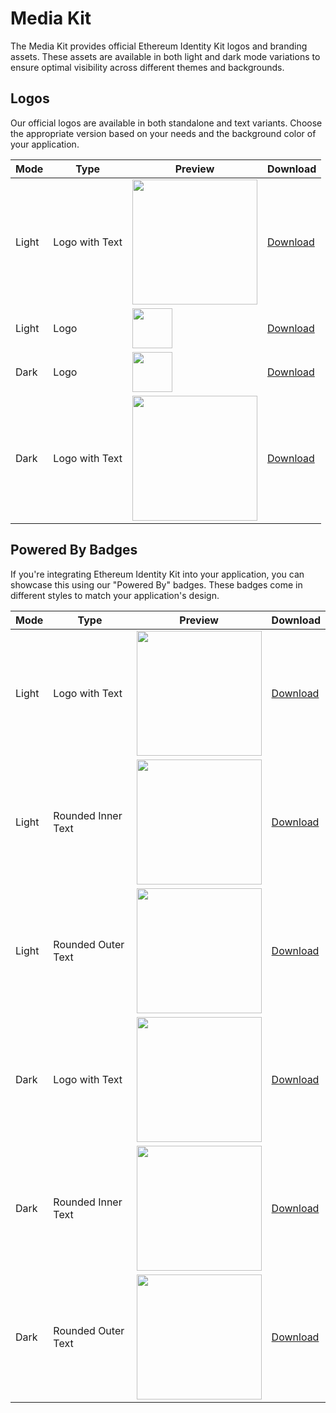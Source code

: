 # Media Kit

The Media Kit provides official Ethereum Identity Kit logos and branding assets. These assets are available in both light and dark mode variations to ensure optimal visibility across different themes and backgrounds.

## Logos

Our official logos are available in both standalone and text variants. Choose the appropriate version based on your needs and the background color of your application.

| Mode  | Type            | Preview                                        | Download |
|-------|----------------|------------------------------------------------|----------|
| Light  | Logo with Text | <img src="/logo/dark/logo-full.png" width="200" /> | <a href="/logo/dark/logo-full.png" download>Download</a> |
| Light  | Logo           | <img src="/logo/dark/logo.png" width="64" />   | <a href="/logo/dark/logo.png" download>Download</a> |
| Dark | Logo           | <img src="/logo/light/logo.png" className="dark" width="64" />  | <a href="/logo/light/logo.png" download>Download</a> |
| Dark | Logo with Text | <img src="/logo/light/logo-full.png" className="dark" width="200" /> | <a href="/logo/light/logo-full.png" download>Download</a> |

## Powered By Badges

If you're integrating Ethereum Identity Kit into your application, you can showcase this using our "Powered By" badges. These badges come in different styles to match your application's design.

| Mode  | Type                 | Preview                                              | Download |
|-------|---------------------|------------------------------------------------------|----------|
| Light  | Logo with Text      | <img src="/logo/dark/powered-by.png" width="200" /> | <a href="/logo/dark/powered-by.png" download>Download</a> |
| Light  | Rounded Inner Text  | <img src="/logo/dark/powered-by-inner.png" width="200" /> | <a href="/logo/dark/powered-by-inner.png" download>Download</a> |
| Light  | Rounded Outer Text  | <img src="/logo/dark/powered-by-outer.png" width="200" /> | <a href="/logo/dark/powered-by-outer.png" download>Download</a> |
| Dark | Logo with Text      | <img src="/logo/light/powered-by.png" className="dark" width="200" /> | <a href="/logo/light/powered-by.png" download>Download</a> |
| Dark | Rounded Inner Text  | <img src="/logo/light/powered-by-inner.png" className="dark" width="200" /> | <a href="/logo/light/powered-by-inner.png" download>Download</a> |
| Dark | Rounded Outer Text  | <img src="/logo/light/powered-by-outer.png" className="dark" width="200" /> | <a href="/logo/light/powered-by-outer.png" download>Download</a> |

<style>
{`
  table img {
    padding: 8px;
    border-radius: 4px;
  }
  
  .dark {
    background: #fff;
  }

  table a {
    color: #0ea5e9;
    text-decoration: none;
  }

  table a:hover {
    text-decoration: underline;
  }
`}
</style>
